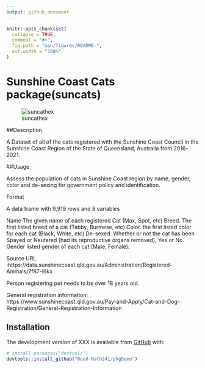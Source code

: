 ```yaml
---
output: github_document
---
```


<!-- README.md is generated from README.Rmd. Please edit that file -->

<!-- You'll still need to render `README.Rmd` regularly, to keep `README.md` up-to-date. `devtools::build_readme()` is handy for this.  -->

```r
knitr::opts_chunk$set(
  collapse = TRUE,
  comment = "#>",
  fig.path = "man/figures/README-",
  out.width = "100%"
)

```

# Sunshine Coast Cats package(suncats)
![suncathex](https://imgur.com/a/XOH7THP)

##Description

A Dataset of all of the cats registered with the Sunshine Coast Council in the Sunshine Coast Region of the State of Queensland, Australia from 2016-2021.

##Usage

Assess the population of cats in Sunshine Coast region by name, gender, color and de-sexing for government policy and identification.

Format

A data frame with  9,919 rows and 8 variables

Name
 The given name of each registered Cat (Max, Spot, etc)
Breed. 
 The first listed breed of a cat (Tabby, Burmese, etc)
Color. 
 the first listed color for each cat (Black, White, etc)
De-sexed. 
 Whether or not the cat has been Spayed or Neutered (had its reproductive organs removed), Yes or No. 
Gender
 listed gender of each cat (Male, Female). 

Source URL :https://data.sunshinecoast.qld.gov.au/Administration/Registered-Animals/7f87-i6kx

Person registering pet needs to be over 18 years old.

General registration information: 
https://www.sunshinecoast.qld.gov.au/Pay-and-Apply/Cat-and-Dog-Registration/General-Registration-Information


## Installation

The development version of XXX is available from [GitHub](https://github.com/) with:

``` r
# install.packages("devtools")
devtools::install_github("Reed-Math241/pkgDemo")
```



